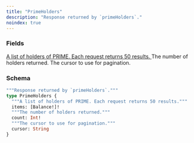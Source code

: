 ```yaml
---
title: "PrimeHolders"
description: "Response returned by `primeHolders`."
noindex: true
---
```


### Fields

<a href="/api-reference/types/balance">
  <ResponseField name="items" type="[Balance!]!" required>
    A list of holders of PRIME. Each request returns 50 results.
  </ResponseField>
</a>

<ResponseField name="count" type="Int!" required>
  The number of holders returned.
</ResponseField>

<ResponseField name="cursor" type="String">
  The cursor to use for pagination.
</ResponseField>

### Schema


```graphql 
"""Response returned by `primeHolders`."""
type PrimeHolders {
  """A list of holders of PRIME. Each request returns 50 results."""
  items: [Balance!]!
  """The number of holders returned."""
  count: Int!
  """The cursor to use for pagination."""
  cursor: String
}
```
